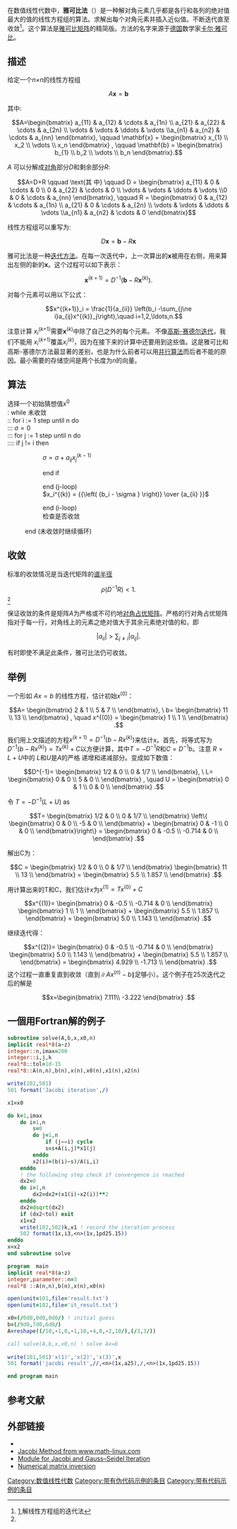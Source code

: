 {{NoteTA
|1=zh-hans:迭代;zh-hant:疊代;
|G1 = Math
}}

在数值线性代数中，'''雅可比法'''（{{lang|en|Jacobi Method}}）是一种解对角元素几乎都是各行和各列的绝对值最大的值的线性方程组的算法。求解出每个对角元素并插入近似值。不断迭代直至收敛<ref name="ppt">[http://www.bb.ustc.edu.cn/jpkc/xiaoji/szjsff/kj2/chap6.ppt],解线性方程组的迭代法</ref>。这个算法是[[雅可比矩阵|雅可比矩阵]]的精简版。方法的名字来源于[[德国|德国]]数学家[[卡尔·雅可比|卡尔·雅可比]]。

== 描述 ==
给定一个''n×n''的线性方程组

:<math>A\mathbf x = \mathbf b</math>

其中:

:<math>A=\begin{bmatrix} a_{11} & a_{12} & \cdots & a_{1n} \\ a_{21} & a_{22} & \cdots & a_{2n} \\ \vdots & \vdots & \ddots & \vdots \\a_{n1} & a_{n2} & \cdots & a_{nn} \end{bmatrix}, \qquad  \mathbf{x} = \begin{bmatrix} x_{1} \\ x_2 \\ \vdots \\ x_n \end{bmatrix} , \qquad  \mathbf{b} = \begin{bmatrix} b_{1} \\ b_2 \\ \vdots \\ b_n \end{bmatrix}.</math>

''A'' 可以分解成[[对角矩阵|对角]]部分''D''和剩余部分''R'':

:<math>A=D+R \qquad \text{其 中} \qquad D = \begin{bmatrix} a_{11} & 0 & \cdots & 0 \\ 0 & a_{22} & \cdots & 0 \\ \vdots & \vdots & \ddots & \vdots \\0 & 0 & \cdots & a_{nn} \end{bmatrix}, \qquad R = \begin{bmatrix} 0 & a_{12} & \cdots & a_{1n} \\ a_{21} & 0 & \cdots & a_{2n} \\ \vdots & \vdots & \ddots & \vdots \\a_{n1} & a_{n2} & \cdots & 0 \end{bmatrix} </math>

线性方程组可以重写为:

:<math>D \mathbf{x} = \mathbf{b} - R \mathbf{x} </math>

雅可比法是一种[[迭代|迭代方法]]。在每一次迭代中，上一次算出的'''x'''被用在右侧，用来算出左侧的新的'''x'''。这个过程可以如下表示：

:<math> \mathbf{x}^{(k+1)} = D^{-1} (\mathbf{b} - R \mathbf{x}^{(k)}). </math>


对每个元素可以用以下公式：

:<math> x^{(k+1)}_i  = \frac{1}{a_{ii}} \left(b_i -\sum_{j\ne i}a_{ij}x^{(k)}_j\right),\quad i=1,2,\ldots,n. </math>

注意计算 ''x''<sub>''i''</sub><sup>(''k''+1)</sup>需要'''x'''<sup>(''k'')</sup>中除了自己之外的每个元素。 不像[[高斯-赛德尔迭代|高斯-赛德尔迭代]]，我们不能用 ''x''<sub>''i''</sub><sup>(''k''+1)</sup>覆盖''x''<sub>''i''</sub><sup>(''k'')</sup>，因为在接下来的计算中还要用到这些值。这是雅可比和高斯-塞德尔方法最显著的差别，也是为什么前者可以用[[并行算法|并行算法]]而后者不能的原因。最小需要的存储空间是两个长度为''n''的向量。

==算法==
选择一个初始猜想值<math>x^{0}</math> <br>
:    while 未收敛 <br>
::   for i := 1 step until n do <br>
:::  <math> \sigma = 0 </math> <br>
:::   for j := 1 step until n do <br>
::::  if j != i then
:::::      <math> \sigma  = \sigma  + a_{ij} x_j^{(k-1)} </math>
::::  end if
:::    end (j-loop) <br>
:::    <math>  x_i^{(k)}  = {{\left( {b_i  - \sigma } \right)} \over {a_{ii} }} </math>
::   end (i-loop)
::   检查是否收敛
:    end (未收敛时继续循环)

==收敛==
标准的收敛情况是当迭代矩阵的[[谱半径|谱半径]]

:<math>\rho(D^{-1}R) < 1. </math><ref name="ppt" />

保证收敛的条件是矩阵''A''为严格或不可约地[[对角占优矩阵|对角占优矩阵]]。严格的行对角占优矩阵指对于每一行，对角线上的元素之绝对值大于其余元素绝对值的和，即

:<math>\left | a_{ii} \right | > \sum_{j \ne i} {\left | a_{ij} \right |}. </math>

有时即使不满足此条件，雅可比法仍可收敛。

==举例==
一个形如 <math>Ax=b</math> 的线性方程，估计初始<math>x^{(0)}</math>：

:<math> A=
      \begin{bmatrix}
           2 & 1 \\
           5 & 7 \\
           \end{bmatrix},
 \ b=
      \begin{bmatrix}
           11 \\
           13 \\
           \end{bmatrix}
 , \quad x^{(0)} =
        \begin{bmatrix}
           1 \\
           1 \\
        \end{bmatrix} .</math>

我们用上文描述的方程<math> x^{(k+1)}=D^{-1}(b - Rx^{(k)})</math>来估计<math>x</math>。首先，将等式写为<math>D^{-1}(b - Rx^{(k)}) = Tx^{(k)} + C</math>以方便计算，其中<math>T=-D^{-1}R</math>和<math>C = D^{-1}b</math>。注意 <math>R=L+U</math>中的 <math>L</math>和<math>U</math>是<math>A</math>的严格
递增和递减部分。变成如下数值：

:<math> D^{-1}=
      \begin{bmatrix}
           1/2 & 0 \\
           0 & 1/7 \\
           \end{bmatrix}, 
 \ L=
      \begin{bmatrix}
           0 & 0 \\
           5 & 0 \\
           \end{bmatrix}
, \quad U =
        \begin{bmatrix}
           0 & 1 \\
           0 & 0 \\
        \end{bmatrix} .</math>

令 <math> T=-D^{-1}(L+U) </math> as
:<math> T=
      \begin{bmatrix}
           1/2 & 0 \\
           0 & 1/7 \\
           \end{bmatrix}
\left\{
      \begin{bmatrix}
           0 & 0 \\
           -5 & 0 \\
           \end{bmatrix}
 +
        \begin{bmatrix}
           0 & -1 \\
           0 & 0 \\
        \end{bmatrix}\right\}  
 =
        \begin{bmatrix}
           0 & -0.5 \\
           -0.714 & 0 \\
        \end{bmatrix}  .</math>

解出C为：

:<math> C =
      \begin{bmatrix}
           1/2 & 0 \\
           0 & 1/7 \\
           \end{bmatrix}
      \begin{bmatrix}
           11 \\
           13 \\
           \end{bmatrix}
 =
        \begin{bmatrix}
           5.5 \\
           1.857 \\
        \end{bmatrix} .</math>

用计算出来的T和C，我们估计<math>x</math>为<math> x^{(1)}= Tx^{(0)}+C </math>

:<math> x^{(1)}= 
      \begin{bmatrix}
           0 & -0.5 \\
           -0.714 & 0 \\
           \end{bmatrix}
      \begin{bmatrix}
           1 \\
           1 \\
           \end{bmatrix}
 +
        \begin{bmatrix}
           5.5 \\
           1.857 \\
        \end{bmatrix}  
 =
        \begin{bmatrix}
           5.0 \\
           1.143 \\
        \end{bmatrix}  .</math>

继续迭代得：
:<math> x^{(2)}= 
      \begin{bmatrix}
           0 & -0.5 \\
           -0.714 & 0 \\
           \end{bmatrix}

      \begin{bmatrix}
           5.0 \\
           1.143 \\
           \end{bmatrix}
 +
        \begin{bmatrix}
           5.5 \\
           1.857 \\
        \end{bmatrix}  
 =
        \begin{bmatrix}
           4.929 \\
           -1.713 \\
        \end{bmatrix}  .</math>
这个过程一直重复直到收敛（直到<math>\|Ax^{(n)} - b\|</math>足够小）。这个例子在25次迭代之后的解是
:<math> x=\begin{bmatrix}
7.111\\
-3.222
\end{bmatrix}
.</math>

==一個用Fortran解的例子==
<syntaxhighlight lang="fortran">
subroutine solve(A,b,x,x0,n)
implicit real*8(a-z)
integer::n,imax=200
integer::i,j,k
real*8::tol=1d-15
real*8::A(n,n),b(n),x(n),x0(n),x1(n),x2(n)

write(102,501)
501 format('Jacobi iteration',/)

x1=x0

do k=1,imax
    do i=1,n
        s=0
        do j=1,n
            if (j==i) cycle           
            s=s+A(i,j)*x1(j)      
        enddo   
        x2(i)=(b(i)-s)/A(i,i)  
    enddo
    ! the following step check if convergence is reached
    dx2=0
    do i=1,n
        dx2=dx2+(x1(i)-x2(i))**2
    enddo
    dx2=dsqrt(dx2)
    if (dx2<tol) exit
    x1=x2
    write(102,502)k,x1 ! record the iteration process
    502 format(1x,i3,<n>(1x,1pd25.15))
enddo
x=x2
end subroutine solve

program  main
implicit real*8(a-z)
integer,parameter::n=3
real*8 ::A(n,n),b(n),x(n),x0(n)

open(unit=101,file='result.txt')
open(unit=102,file='it_result.txt')

x0=(/0d0,0d0,0d0/) ! initial guess
b=(/9d0,7d0,6d0/)
A=reshape((/10,-1,0,-1,10,-4,0,-2,10/),(/3,3/))

call solve(A,b,x,x0,n) ! solve Ax=b
  
write(101,501)'x(1)','x(2)','x(3)',x
501 format('jacobi result',//,<n>(1x,a25),/,<n>(1x,1pd25.15))

end program main
</syntaxhighlight>

==参考文献==
<references />

== 外部链接 ==
* {{MathWorld|urlname=JacobiMethod|title=Jacobi method|author=Black, Noel; Moore, Shirley; and Weisstein, Eric W.}}
* [http://www.math-linux.com/spip.php?article49 Jacobi Method from www.math-linux.com]
* [https://web.archive.org/web/20070515064856/http://math.fullerton.edu/mathews/n2003/GaussSeidelMod.html Module for Jacobi and Gauss–Seidel Iteration] 
* [http://pagerank.suchmaschinen-doktor.de/matrix-inversion.html Numerical matrix inversion]

[[Category:数值线性代数|Category:数值线性代数]]
[[Category:带有伪代码示例的条目|Category:带有伪代码示例的条目]]
[[Category:带有代码示例的条目|Category:带有代码示例的条目]]
